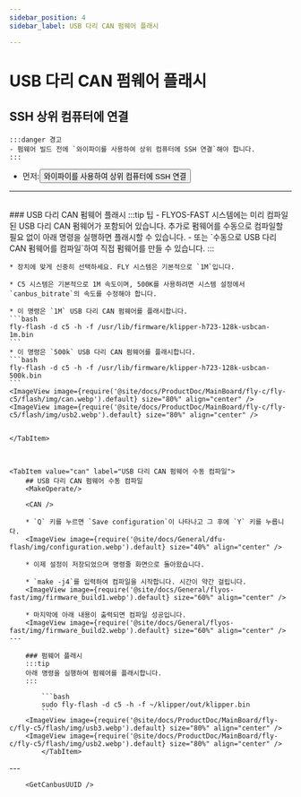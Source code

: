 ```yaml
---
sidebar_position: 4
sidebar_label: USB 다리 CAN 펌웨어 플래시

---
```



# USB 다리 CAN 펌웨어 플래시

## SSH 상위 컴퓨터에 연결

    :::danger 경고
    - 펌웨어 빌드 전에 `와이파이를 사용하여 상위 컴퓨터에 SSH 연결`해야 합니다.
    :::

 * 먼저:<Button variant="contained" disableElevation component="a" rel="noopener" href="/docs/ProductDoc/MainBoard/fly-c/fly-c5/ssh#use-wifi-to-connect-to-the-upper-computer-ssh">와이파이를 사용하여 상위 컴퓨터에 SSH 연결</Button>  
 ---
 <br/>

<Tabs>
    <TabItem value="usb" label="USB 다리 CAN 펌웨어 플래시" default>
    ### USB 다리 CAN 펌웨어 플래시
    :::tip 팁
    - FLYOS-FAST 시스템에는 미리 컴파일된 USB 다리 CAN 펌웨어가 포함되어 있습니다. 추가로 펌웨어를 수동으로 컴파일할 필요 없이 아래 명령을 실행하면 플래시할 수 있습니다.
    - 또는 `수동으로 USB 다리 CAN 펌웨어를 컴파일`하여 직접 펌웨어를 만들 수 있습니다.
    :::

    * 장치에 맞게 신중히 선택하세요. FLY 시스템은 기본적으로 `1M`입니다.

    * C5 시스템은 기본적으로 1M 속도이며, 500K를 사용하려면 시스템 설정에서 `canbus_bitrate`의 속도를 수정해야 합니다.

    * 이 명령은 `1M` USB 다리 CAN 펌웨어를 플래시합니다.
    ```bash
    fly-flash -d c5 -h -f /usr/lib/firmware/klipper-h723-128k-usbcan-1m.bin
    ```
    * 이 명령은 `500k` USB 다리 CAN 펌웨어를 플래시합니다.
    ```bash
    fly-flash -d c5 -h -f /usr/lib/firmware/klipper-h723-128k-usbcan-500k.bin
    ```
    <ImageView image={require('@site/docs/ProductDoc/MainBoard/fly-c/fly-c5/flash/img/can.webp').default} size="80%" align="center" />
    <ImageView image={require('@site/docs/ProductDoc/MainBoard/fly-c/fly-c5/flash/img/usb2.webp').default} size="80%" align="center" />


    </TabItem>



    <TabItem value="can" label="USB 다리 CAN 펌웨어 수동 컴파일">
        ## USB 다리 CAN 펌웨어 수동 컴파일
        <MakeOperate/>
    
        <CAN />
    
        * `Q` 키를 누르면 `Save configuration`이 나타나고 그 후에 `Y` 키를 누릅니다.
        <ImageView image={require('@site/docs/General/dfu-flash/img/configuration.webp').default} size="40%" align="center" />
    
        * 이제 설정이 저장되었으며 명령줄 화면으로 돌아왔습니다.
    
        * `make -j4`를 입력하여 컴파일을 시작합니다. 시간이 약간 걸립니다.
        <ImageView image={require('@site/docs/General/flyos-fast/img/firmware_build1.webp').default} size="60%" align="center" />
    
        * 마지막에 아래 내용이 출력되면 컴파일 성공입니다.
        <ImageView image={require('@site/docs/General/flyos-fast/img/firmware_build2.webp').default} size="60%" align="center" />
    ---

        ### 펌웨어 플래시
        :::tip
        아래 명령을 실행하여 펌웨어를 플래시합니다.
        :::
        
            ```bash
            sudo fly-flash -d c5 -h -f ~/klipper/out/klipper.bin
            ```
        <ImageView image={require('@site/docs/ProductDoc/MainBoard/fly-c/fly-c5/flash/img/usb3.webp').default} size="80%" align="center" />
        <ImageView image={require('@site/docs/ProductDoc/MainBoard/fly-c/fly-c5/flash/img/usb2.webp').default} size="80%" align="center" />
            </TabItem>
</Tabs>
---

<br/>

        <GetCanbusUUID />
